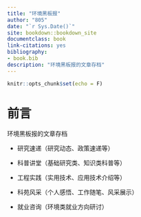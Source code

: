 ```yaml
--- 
title: "环境黑板报"
author: "805"
date: "`r Sys.Date()`"
site: bookdown::bookdown_site
documentclass: book
link-citations: yes
bibliography:
- book.bib
description: "环境黑板报的文章存档"
---
```


```r
knitr::opts_chunk$set(echo = F)
```

# 前言

环境黑板报的文章存档

- 研究速递（研究动态、政策速递等）

- 科普讲堂（基础研究类、知识类科普等）

- 工程实践（实用技术、应用技术介绍等）

- 科苑风采（个人感悟、工作随笔、风采展示）

- 就业咨询（环境类就业方向研讨）

<script>
  (function(i,s,o,g,r,a,m){i['GoogleAnalyticsObject']=r;i[r]=i[r]||function(){
  (i[r].q=i[r].q||[]).push(arguments)},i[r].l=1*new Date();a=s.createElement(o),
  m=s.getElementsByTagName(o)[0];a.async=1;a.src=g;m.parentNode.insertBefore(a,m)
  })(window,document,'script','https://www.google-analytics.com/analytics.js','ga');

  ga('create', 'UA-43118729-1', 'auto');
  ga('send', 'pageview');

</script>
